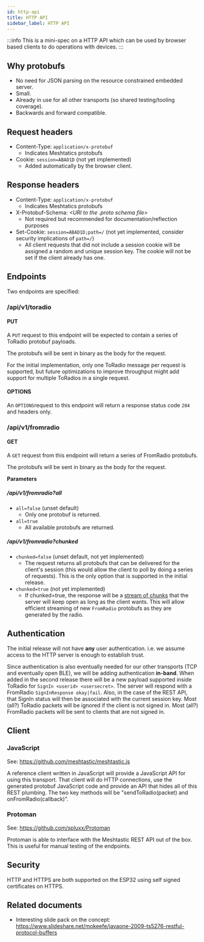 ```yaml
---
id: http-api
title: HTTP API
sidebar_label: HTTP API
---
```


:::info
This is a mini-spec on a HTTP API which can be used by browser based clients to do operations with devices.
:::

## Why protobufs

- No need for JSON parsing on the resource constrained embedded server.
- Small.
- Already in use for all other transports (so shared testing/tooling coverage).
- Backwards and forward compatible.

## Request headers

- Content-Type: `application/x-protobuf`
  - Indicates Meshtatics protobufs
- Cookie: `session=ABAD1D` (not yet implemented)
  - Added automatically by the browser client.

## Response headers

- Content-Type: `application/x-protobuf`
  - Indicates Meshtatics protobufs
- X-Protobuf-Schema: _<URI to the .proto schema file>_ 
  - Not required but recommended for documentation/reflection purposes
- Set-Cookie: `session=ABAD1D;path=/` (not yet implemented, consider security implications of `path=/`)
  - All client requests that did not include a session cookie will be assigned a random and unique session key. The cookie will not be set if the client already has one.

## Endpoints

Two endpoints are specified:

### /api/v1/toradio

#### PUT 

A `PUT` request to this endpoint will be expected to contain a series of ToRadio protobuf payloads. 

The protobufs will be sent in binary as the body for the request.

For the initial implementation, only one ToRadio message per request is supported, but future optimizations to improve throughput might add support for multiple ToRadios in a single request.

#### OPTIONS 

An `OPTIONS`request to this endpoint will return a response status code `204` and headers only.

### /api/v1/fromradio

#### GET 

A `GET` request from this endpoint will return a series of FromRadio protobufs.

The protobufs will be sent in binary as the body for the request.

**Parameters**

##### **/api/v1/fromradio?all**
- `all=false` (unset default)
  -  Only one protobuf is returned.
- `all=true` 
  - All available protobufs are returned.

##### **/api/v1/fromradio?chunked**
- `chunked=false` (unset default, not yet implemented)
  - The request returns all protobufs that can be delivered for the client's session (this would allow the client to poll by doing a series of requests). This is the only option that is supported in the initial release.
- `chunked=true` (not yet implemented)
  - If chunked=true, the response will be a [stream of chunks](https://en.wikipedia.org/wiki/Chunked_transfer_encoding) that the server will keep open as long as the client wants. This will allow efficient streaming of new `FromRadio` protobufs as they are generated by the radio.

## Authentication

The initial release will not have **any** user authentication. i.e. we assume access to the HTTP server is enough to establish trust.

Since authentication is also eventually needed for our other transports (TCP and eventually open BLE), we will be adding authentication **in-band**. When added in the second release there will be a new payload supported inside ToRadio for `SignIn <userid> <usersecret>`. The server will respond with a FromRadio `SignInResponse okay|fail`. Also, in the case of the REST API, that SignIn status will then be associated with the current session key. Most (all?) ToRadio packets will be ignored if the client is not signed in. Most (all?) FromRadio packets will be sent to clients that are not signed in.

## Client

### JavaScript

See: <https://github.com/meshtastic/meshtastic.js>

A reference client written in JavaScript will provide a JavaScript API for using this transport. That client will do HTTP connections, use the generated protobuf JavaScript code and provide an API that hides all of this REST plumbing. The two key methods will be "sendToRadio(packet) and onFromRadio(callback)".

### Protoman

See: <https://github.com/spluxx/Protoman>

Protoman is able to interface with the Meshtastic REST API out of the box. This is useful for manual testing of the endpoints.

## Security

HTTP and HTTPS are both supported on the ESP32 using self signed certificates on HTTPS.

## Related documents

- Interesting slide pack on the concept: <https://www.slideshare.net/mokeefe/javaone-2009-ts5276-restful-protocol-buffers>
